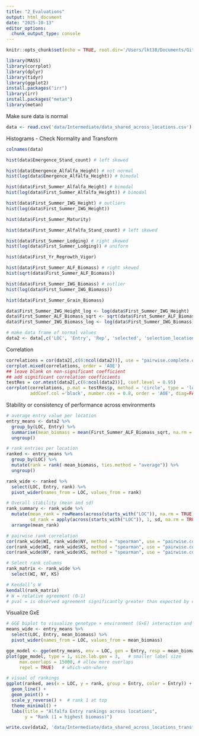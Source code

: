 ```yaml
---
title: "2_Evaluations"
output: html_document
date: "2025-10-13"
editor_options: 
  chunk_output_type: console
---
```


```r
knitr::opts_chunk$set(echo = TRUE, root.dir='/Users/lkt38/Documents/Github/Alf-IWG_Selection')
```

```r
library(MASS)
library(corrplot)
library(dplyr)
library(tidyr)
library(ggplot2)
install.packages("irr")
library(irr)
install.packages("metan")
library(metan)
```

Make sure data is normal

```r
data <- read.csv('data/Intermediate/data_shared_across_locations.csv')
```

Histograms - Check Normality and Transform

```r
colnames(data)

hist(data$Emergence_Stand_count) # left skewed

hist(data$Emergence_Alfalfa_Height) # not normal
hist(log(data$Emergence_Alfalfa_Height)) # bimodal

hist(data$First_Summer_Alfalfa_Height) # bimodal
hist(log(data$First_Summer_Alfalfa_Height)) # bimodal

hist(data$First_Summer_IWG_Height) # outliers
hist(log(data$First_Summer_IWG_Height))

hist(data$First_Summer_Maturity)

hist(data$First_Summer_Alfalfa_Stand_count) # left skewed

hist(data$First_Summer_Lodging) # right skewed
hist(log(data$First_Summer_Lodging)) # uniform

hist(data$First_Yr_Regrowth_Vigor)

hist(data$First_Summer_ALF_Biomass) # right skewed 
hist(sqrt(data$First_Summer_ALF_Biomass))

hist(data$First_Summer_IWG_Biomass) # outlier
hist(log(data$First_Summer_IWG_Biomass))

hist(data$First_Summer_Grain_Biomass)

```

```r
data$First_Summer_IWG_Height_log <- log(data$First_Summer_IWG_Height)
data$First_Summer_ALF_Biomass_sqrt <- sqrt(data$First_Summer_ALF_Biomass)
data$First_Summer_IWG_Biomass_log <- log(data$First_Summer_IWG_Biomass)

# make data frame of normal values
data2 <- data[,c('LOC', 'Entry', 'Rep', 'selected', 'selection_location', 'First_Summer_IWG_Height_log', 'First_Summer_Maturity', 'First_Yr_Regrowth_Vigor', 'First_Summer_ALF_Biomass_sqrt', 'First_Summer_IWG_Biomass_log', 'First_Summer_Lodging')]
```

Correlation 

```r
correlations = cor(data2[,c(6:ncol(data2))], use = "pairwise.complete.obs")
corrplot.mixed(correlations, order = 'AOE')
## leave blank on non-significant coefficient
## add significant correlation coefficients
testRes = cor.mtest(data2[,c(6:ncol(data2))], conf.level = 0.95)
corrplot(correlations, p.mat = testRes$p, method = 'circle', type = 'lower', insig='blank',
         addCoef.col ='black', number.cex = 0.8, order = 'AOE', diag=FALSE)
```

Stability or consistency of performance across environments

```r
# average entry value per location
entry_means <- data2 %>%
  group_by(LOC, Entry) %>%
  summarise(mean_biomass = mean(First_Summer_ALF_Biomass_sqrt, na.rm = TRUE)) %>%
  ungroup()

# rank entries per location
ranked <- entry_means %>%
  group_by(LOC) %>%
  mutate(rank = rank(-mean_biomass, ties.method = "average")) %>%
  ungroup()

rank_wide <- ranked %>%
  select(LOC, Entry, rank) %>%
  pivot_wider(names_from = LOC, values_from = rank)
```

```r
# Overall stability (mean and sd)
rank_summary <- rank_wide %>%
  mutate(mean_rank = rowMeans(across(starts_with("LOC")), na.rm = TRUE),
         sd_rank = apply(across(starts_with("LOC")), 1, sd, na.rm = TRUE)) %>%
  arrange(mean_rank)

```

```r
# pairwise rank correlation 
cor(rank_wide$WI, rank_wide$NY, method = "spearman", use = "pairwise.complete.obs")
cor(rank_wide$WI, rank_wide$KS, method = "spearman", use = "pairwise.complete.obs")
cor(rank_wide$NY, rank_wide$KS, method = "spearman", use = "pairwise.complete.obs")
```

```r
# Select rank columns
rank_matrix <- rank_wide %>%
  select(WI, NY, KS)

# Kendall’s W
kendall(rank_matrix)
# W = relative agreement (0-1)
# pval = is observed agreement significantly greater than expected by chance
```

Visualize GxE

```r
# GGE biplot to visualize genotype × environment (G×E) interaction and identify which genotypes perform best in which environments
means_wide <- entry_means %>%
  select(LOC, Entry, mean_biomass) %>%
  pivot_wider(names_from = LOC, values_from = mean_biomass)

gge_model <- gge(entry_means, env = LOC, gen = Entry, resp = mean_biomass)
plot(gge_model, type = 1, size.lab.gen = 3,   # smaller label size
     max.overlaps = 15000, # allow more overlaps
     repel = TRUE)   # which-won-where
```

```r
# visual of rankings
ggplot(ranked, aes(x = LOC, y = rank, group = Entry, color = Entry)) +
  geom_line() +
  geom_point() +
  scale_y_reverse() +  # rank 1 at top
  theme_minimal() +
  labs(title = "Alfalfa Entry rankings across locations",
       y = "Rank (1 = highest biomass)")
```

```r
write.csv(data2, 'data/Intermediate/data_shared_across_locations_transformed.csv')
```